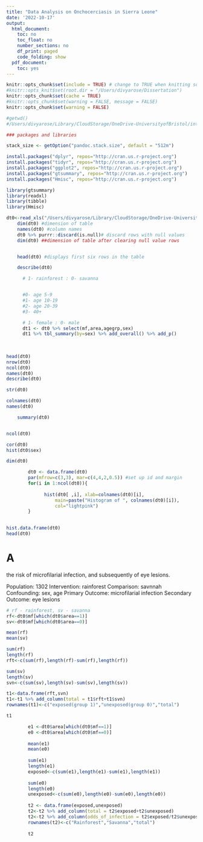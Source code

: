 ```yaml
---
title: "Data Analysis on Onchocerciasis in Sierra Leone"
date: '2022-10-17'
output: 
  html_document:
    toc: no
    toc_float: no
    number_sections: no
    df_print: paged
    code_folding: show
  pdf_document:
    toc: yes
---
```

```r
knitr::opts_chunk$set(include = TRUE) # change to TRUE when knitting solutions
#knitr::opts_knit$set(root.dir = "/Users/divyarose/Dissertation")
knitr::opts_chunk$set(cache = TRUE)
#knitr::opts_chunk$set(warning = FALSE, message = FALSE)
knitr::opts_chunk$set(warning = FALSE)

#getwd()
#/Users/divyarose/Library/CloudStorage/OneDrive-UniversityofBristol/intro_ststistical_epidemioligical_methods/Assignments/ExploratoryAnalysis/
```



```r
### packages and libraries

stack_size <- getOption("pandoc.stack.size", default = "512m")

install.packages("dplyr", repos="http://cran.us.r-project.org")
install.packages("tidyr", repos="http://cran.us.r-project.org")
install.packages("ggplot2", repos="http://cran.us.r-project.org")
install.packages("gtsummary", repos="http://cran.us.r-project.org")
install.packages("Hmisc", repos="http://cran.us.r-project.org")

library(gtsummary)
library(readxl)
library(tibble)
library(Hmisc)
```



```r

dt0<-read_xls("/Users/divyarose/Library/CloudStorage/OneDrive-UniversityofBristol/intro_ststistical_epidemioligical_methods/Assignments/ExploratoryAnalysis/oncho_ems.xls") #read excel file
    dim(dt0) #dimension of table
    names(dt0) #column names
    dt0 %>% purrr::discard(is.null)# discard rows with null values
    dim(dt0) ##dimension of table after clearing null value rows


    head(dt0) #displays first six rows in the table

    describe(dt0)

```

```r
      # 1- rainforest : 0- savanna


      #0- age 5-9
      #1- age 10-19
      #2- age 20-39
      #3- 40+

      # 1- female : 0- male
      dt1 <- dt0 %>% select(mf,area,agegrp,sex)
      dt1 %>% tbl_summary(by=sex) %>% add_overall() %>% add_p() 
      
      
      
head(dt0)
nrow(dt0)
ncol(dt0)
names(dt0)
describe(dt0)
```

```r
str(dt0)
```

```r
colnames(dt0)
names(dt0)

    summary(dt0)


ncol(dt0)
```

```r

cor(dt0)
hist(dt0$sex)
```

```r
dim(dt0)

        dt0 <- data.frame(dt0)
        par(mfrow=c(3,3), mar=c(4,4,2,0.5)) #set up id and margin
        for(i in 1:ncol(dt0)){
          
              hist(dt0[ ,i], xlab=colnames(dt0)[i],
                  main=paste("Histogram of ", colnames(dt0)[i]),
                  col="lightpink")
        }
        
```

```r
hist.data.frame(dt0)
head(dt0)
```

# A
the risk of microfilarial infection, and subsequently of eye lesions.

Population: 1302
Intervention: rainforest
Comparison: savnnah
Confounding: sex, age
Primary Outcome: microfilarial infection
Secondary Outcome: eye lesions

```r
# rf - rainforest, sv - savanna
rf<-dt0$mf[which(dt0$area==1)]
sv<-dt0$mf[which(dt0$area==0)]

mean(rf)
mean(sv)

sum(rf)
length(rf)
rft<-c(sum(rf),length(rf)-sum(rf),length(rf))

sum(sv)
length(sv)
svn<-c(sum(sv),length(sv)-sum(sv),length(sv))

t1<-data.frame(rft,svn)
t1<-t1 %>% add_column(total = t1$rft+t1$svn)
rownames(t1)<-c("exposed(group 1)","unexposed(group 0)","total")

t1
```

```r

        e1 <-dt0$area[which(dt0$mf==1)]
        e0 <-dt0$area[which(dt0$mf==0)]
        
        mean(e1)
        mean(e0)
        
        sum(e1)
        length(e1)
        exposed<-c(sum(e1),length(e1)-sum(e1),length(e1))
        
        sum(e0)
        length(e0)
        unexposed<-c(sum(e0),length(e0)-sum(e0),length(e0))
        
        t2 <- data.frame(exposed,unexposed)
        t2<-t2 %>% add_column(total = t2$exposed+t2$unexposed)
        t2<-t2 %>% add_column(odds_of_infection = t2$exposed/t2$unexposed)
        rownames(t2)<-c("Rainforest","Savanna","total")
        
        t2
```

